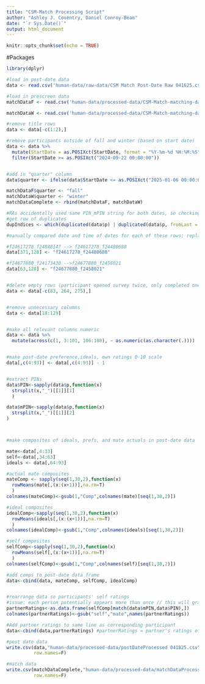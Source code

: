 ```yaml
---
title: "CSM-Match Processing Script"
author: "Ashley J. Coventry, Daniel Conroy-Beam"
date: "`r Sys.Date()`"
output: html_document
---
```


```r
knitr::opts_chunk$set(echo = TRUE)
```

#Packages

```r
library(dplyr)

```



```r

#load in post-date data
data <- read.csv('human-data/raw-data/CSM Match Post-Date Raw 041625.csv')

#load in prescreen data
matchDataF <- read.csv('human-data/processed-data/CSM-Match-matching-data-F24.csv')

matchDataW <- read.csv('human-data/processed-data/CSM-Match-matching-data-W25.csv')

```

```r

#remove title rows
data <- data[-c(1:2),]

#remove participants outside of fall and winter (based on start date)
data <- data %>%
  mutate(StartDate = as.POSIXct(StartDate, format = "%Y-%m-%d %H:%M:%S")) %>%
  filter(StartDate >= as.POSIXct("2024-09-22 00:00:00"))


#add in "quarter" column
data$quarter <- ifelse(data$StartDate <= as.POSIXct("2025-01-06 00:00:00"), "fall", "winter")

matchDataF$quarter <- "fall"
matchDataW$quarter <- "winter"
matchDataComplete <- rbind(matchDataF, matchDataW)

#RAs accidentally used same PIN_mPIN string for both dates, so checking for duplicate date IDs
#get row of duplicates
dupIndices <- which(duplicated(data$p) | duplicated(data$p, fromLast = TRUE))

#manually compared date and time of dates for each of these rows; replace incorrect pin with correct one

#f24617278_f24848147 --> f24617278_f24480688
data[371,128] <- "f24617278_f24480688"

#f24677880_f24173430 -->f24677880_f2458021
data[63,128] <- "f24677880_f2458021"


#delete empty rows (participant opened survey twice, only completed one tab) & test row (row 275)
data <- data[-c(83, 264, 275),]


#remove unnecessary columns
data <- data[18:129]


#make all relevant columns numeric
data <- data %>%
  mutate(across(c(1, 3:101, 106:108), ~ as.numeric(as.character(.))))


#make post-date preference,ideals, own ratings 0-10 scale
data[,c(4:93)] <- data[,c(4:93)] - 1


#extract PINs
data$PIN<-sapply(data$p,function(x)
  strsplit(x,"_")[[1]][1]
  )

data$mPIN<-sapply(data$p,function(x)
  strsplit(x,"_")[[1]][2]
)



#make composites of ideals, prefs, and mate actuals in post-date data

mate<-data[,4:33]
self<-data[,34:63]
ideals <- data[,64:93]

#actual mate composites
mateComp <- sapply(seq(1,30,2),function(x)
  rowMeans(mate[,(x:(x+1))],na.rm=T)
  )
colnames(mateComp)<-gsub(1,"Comp",colnames(mate)[seq(1,30,2)])

#ideal composites
idealComp<-sapply(seq(1,30,2),function(x)
  rowMeans(ideals[,(x:(x+1))],na.rm=T)
  )
colnames(idealComp)<-gsub(1,"Comp",colnames(ideals)[seq(1,30,2)])

#self composites
selfComp<-sapply(seq(1,30,2),function(x)
  rowMeans(self[,(x:(x+1))],na.rm=T)
  )
colnames(selfComp)<-gsub(1,"Comp",colnames(self)[seq(1,30,2)])

#add comps to post-date data frame
data<-cbind(data, mateComp, selfComp, idealComp)


#rearrange data so participants' self ratings
#issue: each person potentially appears more than once // this will grab just theri first appearance
partnerRatings<-as.data.frame(selfComp[match(data$mPIN,data$PIN),])
colnames(partnerRatings)<-gsub("self","mate",names(partnerRatings))

#Add partner ratings to same line as corresponding participant
data<-cbind(data,partnerRatings) #partnerRatings = partner's ratings of themselves

```


```r

#post date data
write.csv(data,"human-data/processed-data/postDateProcessed 041825.csv",
          row.names=F)

#match data
write.csv(matchDataComplete,"human-data/processed-data/matchDataProcessed 041825.csv",
          row.names=F)

```


